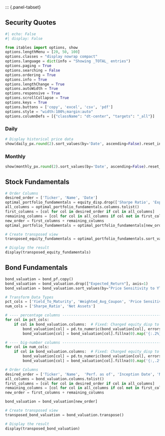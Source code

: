 <!-- # Data -->

::: {.panel-tabset}

## Security Quotes

```python
#| echo: False
#| display: False

from itables import options, show
options.lengthMenu = [20, 50, 100]
options.classes = "display nowrap compact"
options.language = dict(info = "Showing _TOTAL_ entries")
options.paging = True
options.searching = False
options.ordering = True
options.info = True
options.lengthChange = True
options.autoWidth = True
options.responsive = True
options.scrollCollapse = True
options.keys = True
options.buttons = ['copy', 'excel', 'csv', 'pdf']
options.style = "width:100%;margin:auto"
options.columnDefs = [{"className": "dt-center", "targets": "_all"}]
```

::: {.panel-tabset}

### Daily

```python
# Display historical price data
show(daily_px.round(2).sort_values(by='Date', ascending=False).reset_index(), "Adjusted Closing Price (5Y Daily)", buttons = True)
```

### Monthly

```python
show(monthly_px.round(2).sort_values(by='Date', ascending=False).reset_index(), "Adjusted Closing Price (5Y Monthly)", buttons = True)
```

:::

## Stock Fundamentals

```python
# Order Columns
desired_order = ['Ticker', 'Name', 'Date']
optimal_portfolio_fundamentals = equity_disp.drop(['Sharpe Ratio', 'Expected Return', 'Standard Deviation', 'Weight'], axis=1)
all_columns = optimal_portfolio_fundamentals.columns.tolist()
first_columns = [col for col in desired_order if col in all_columns]
remaining_columns = [col for col in all_columns if col not in first_columns]
new_order = first_columns + remaining_columns
optimal_portfolio_fundamentals = optimal_portfolio_fundamentals[new_order]

# Create transposed view
transposed_equity_fundamentals = optimal_portfolio_fundamentals.sort_values(by="Ticker", ascending=True).transpose()

# Display the result
display(transposed_equity_fundamentals)
```

## Bond Fundamentals

```python
bond_valuation = bond_pf.copy() 
bond_valuation = bond_valuation.drop(["Expected_Return"], axis=1)
bond_valuation = bond_valuation.sort_values(by="Price Sensitivity to YTM (-1%)", ascending=False)

# Transform Data Types
pct_cols = ['Yield_To_Maturity', 'Weighted_Avg_Coupon', 'Price Sensitivity to YTM (-1%)', 'Standard_Deviation']
num_cols = ['Sharpe_Ratio', 'Net Assets']

# ---- percentage columns ----------------------------------------------------
for col in pct_cols:
    if col in bond_valuation.columns:  # Fixed: Changed equity_disp to bond_valuation
        bond_valuation[col] = pd.to_numeric(bond_valuation[col], errors='coerce')  # ensure float
        bond_valuation[col] = bond_valuation[col].fillna(0).map('{:.2%}'.format)

# ---- big‑number columns ----------------------------------------------------
for col in num_cols:
    if col in bond_valuation.columns:  # Fixed: Changed equity_disp to bond_valuation
        bond_valuation[col] = pd.to_numeric(bond_valuation[col], errors='coerce')  # ensure float
        bond_valuation[col] = bond_valuation[col].fillna(0).map('{:,.2f}'.format)

# Order Columns
desired_order = ['Ticker', 'Name',  'Perf. as of', 'Inception Date', 'Net Assets', 'Bond_Price', 'Price Sensitivity to YTM (-1%)', "Standard_Deviation", "Duration (D*)", "Convexity", "Weighted_Avg_Maturity", "Weighted_Avg_Coupon", "Yield_To_Maturity"]
all_columns = bond_valuation.columns.tolist()
first_columns = [col for col in desired_order if col in all_columns]
remaining_columns = [col for col in all_columns if col not in first_columns]
new_order = first_columns + remaining_columns

bond_valuation = bond_valuation[new_order]

# Create transposed view
transposed_bond_valuation = bond_valuation.transpose()

# Display the result
display(transposed_bond_valuation)
```
